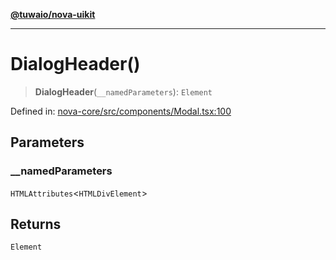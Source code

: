 [**@tuwaio/nova-uikit**](../../../README.md)

***

# DialogHeader()

> **DialogHeader**(`__namedParameters`): `Element`

Defined in: [nova-core/src/components/Modal.tsx:100](https://github.com/TuwaIO/nova-uikit/blob/4b8f114134c9a2055055f3192fbe0a69c2544cc3/packages/nova-core/src/components/Modal.tsx#L100)

## Parameters

### \_\_namedParameters

`HTMLAttributes`\<`HTMLDivElement`\>

## Returns

`Element`
